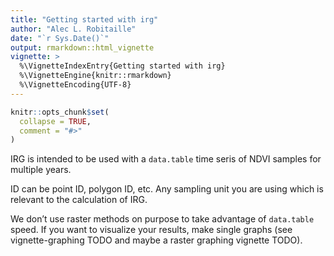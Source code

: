 ```yaml
---
title: "Getting started with irg"
author: "Alec L. Robitaille"
date: "`r Sys.Date()`"
output: rmarkdown::html_vignette
vignette: >
  %\VignetteIndexEntry{Getting started with irg}
  %\VignetteEngine{knitr::rmarkdown}
  %\VignetteEncoding{UTF-8}
---
```


```r
knitr::opts_chunk$set(
  collapse = TRUE,
  comment = "#>"
)
```

IRG is intended to be used with a `data.table` time seris of NDVI samples for multiple years. 

ID can be point ID, polygon ID, etc. Any sampling unit you are using which is relevant to the calculation of IRG. 

We don't use raster methods on purpose to take advantage of `data.table` speed. If you want to visualize your results, make single graphs (see vignette-graphing TODO and maybe a raster graphing vignette TODO). 
